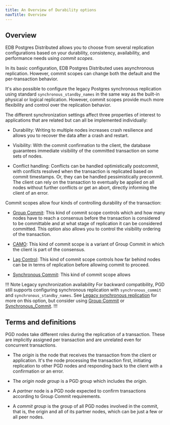 ```yaml
---
title: An Overview of Durability options
navTitle: Overview
---
```


## Overview

EDB Postgres Distributed allows you to choose from several replication
configurations based on your durability, consistency, availability, and
performance needs using *commit scopes*.

In its basic configuration, EDB Postgres Distributed uses asynchronous
replication. However, commit scopes can change both the default and the 
per-transaction behavior.

It's also possible to configure the legacy Postgres
synchronous replication using standard `synchronous_standby_names` in the same
way as the built-in physical or logical replication. However, commit scopes 
provide much more flexibility and control over the replication behavior.

The different synchronization settings affect three properties of interest
to applications that are related but can all be implemented individually:

-   Durability: Writing to multiple nodes increases crash resilience
    and allows you to recover the data after a crash and restart.

-   Visibility: With the commit confirmation to the client, the database
    guarantees immediate visibility of the committed transaction on some
    sets of nodes.

-   Conflict handling: Conflicts can be handled optimistically
    postcommit, with conflicts resolved when the transaction is replicated
    based on commit timestamps. Or, they can be handled pessimistically
    precommit. The client can rely on the transaction to eventually be
    applied on all nodes without further conflicts or get an abort, directly
    informing the client of an error.

Commit scopes allow four kinds of controlling durability of the transaction:

-   [Group Commit](group-commit): This kind of commit scope controls which and how many nodes
    have to reach a consensus before the transaction is considered to be committable
    and at what stage of replication it can be considered committed. This option also
    allows you to control the visibility ordering of the transaction.

-   [CAMO](camo): This kind of commit scope is a variant of Group Commit in which the client is part of the
    consensus.

-   [Lag Control](lag-control): This kind of commit scope controls how far behind nodes can 
    be in terms of replication before allowing commit to proceed.

-   [Synchronous Commit](synchronous-commit): This kind of commit scope allows 


!!! Note Legacy synchronization availability
For backward compatibility, PGD still supports configuring synchronous
replication with `synchronous_commit` and `synchronous_standby_names`. See
[Legacy synchronous replication](legacy-sync) for more on this option,
but consider using [Group Commit](group-commit) or [Synchronous_Commit](synchronous_commit).
!!!

## Terms and definitions

PGD nodes take different roles during the replication of a transaction.
These are implicitly assigned per transaction and are unrelated even for
concurrent transactions.

* The *origin* is the node that receives the transaction from the
  client or application. It's the node processing the transaction
  first, initiating replication to other PGD nodes and responding back
  to the client with a confirmation or an error.

* The *origin node group* is a PGD group which includes the *origin*. 

* A *partner* node is a PGD node expected to confirm transactions
  according to Group Commit requirements.

* A *commit group* is the group of all PGD nodes involved in the
  commit, that is, the origin and all of its partner nodes, which can be
  just a few or all peer nodes.

